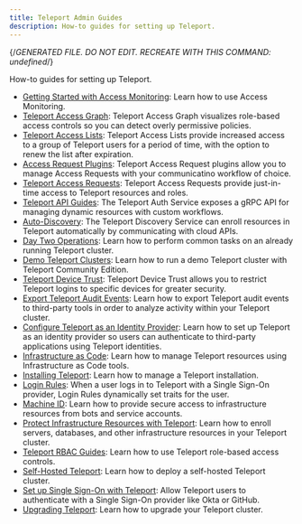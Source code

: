 ```yaml
---
title: Teleport Admin Guides
description: How-to guides for setting up Teleport.
---
```


{/*GENERATED FILE. DO NOT EDIT. RECREATE WITH THIS COMMAND:
undefined*/}

How-to guides for setting up Teleport.

- [Getting Started with Access Monitoring](admin-guides/access-monitoring.mdx): Learn how to use Access Monitoring.
- [Teleport Access Graph](admin-guides/access-graph.mdx): Teleport Access Graph visualizes role-based access controls so you can detect overly permissive policies.
- [Teleport Access Lists](admin-guides/access-lists.mdx): Teleport Access Lists provide increased access to a group of Teleport users for a period of time, with the option to renew the list after expiration.
- [Access Request Plugins](admin-guides/access-request-plugins.mdx): Teleport Access Request plugins allow you to manage Access Requests with your communicatino workflow of choice.
- [Teleport Access Requests](admin-guides/access-requests.mdx): Teleport Access Requests provide just-in-time access to Teleport resources and roles.
- [Teleport API Guides](admin-guides/api.mdx): The Teleport Auth Service exposes a gRPC API for managing dynamic resources with custom workflows.
- [Auto-Discovery](admin-guides/auto-discovery.mdx): The Teleport Discovery Service can enroll resources in Teleport automatically by communicating with cloud APIs.
- [Day Two Operations](admin-guides/day-two-operations.mdx): Learn how to perform common tasks on an already running Teleport cluster.
- [Demo Teleport Clusters](admin-guides/demos.mdx): Learn how to run a demo Teleport cluster with Teleport Community Edition.
- [Teleport Device Trust](admin-guides/device-trust.mdx): Teleport Device Trust allows you to restrict Teleport logins to specific devices for greater security.
- [Export Teleport Audit Events](admin-guides/export-audit-events.mdx): Learn how to export Teleport audit events to third-party tools in order to analyze activity within your Teleport cluster.
- [Configure Teleport as an Identity Provider](admin-guides/idps.mdx): Learn how to set up Teleport as an identity provider so users can authenticate to third-party applications using Teleport identities.
- [Infrastructure as Code](admin-guides/infrastructure-as-code.mdx): Learn how to manage Teleport resources using Infrastructure as Code tools.
- [Installing Teleport](admin-guides/install.mdx): Learn how to manage a Teleport installation.
- [Login Rules](admin-guides/login-rules.mdx): When a user logs in to Teleport with a Single Sign-On provider, Login Rules dynamically set traits for the user.
- [Machine ID](admin-guides/machine-id.mdx): Learn how to provide secure access to infrastructure resources from bots and service accounts.
- [Protect Infrastructure Resources with Teleport](admin-guides/protect-resources.mdx): Learn how to enroll servers, databases, and other infrastructure resources in your Teleport cluster.
- [Teleport RBAC Guides](admin-guides/rbac.mdx): Learn how to use Teleport role-based access controls.
- [Self-Hosted Teleport](admin-guides/self-hosted-teleport.mdx): Learn how to deploy a self-hosted Teleport cluster.
- [Set up Single Sign-On with Teleport](admin-guides/sso.mdx): Allow Teleport users to authenticate with a Single Sign-On provider like Okta or GitHub.
- [Upgrading Teleport](admin-guides/upgrading.mdx): Learn how to upgrade your Teleport cluster.
